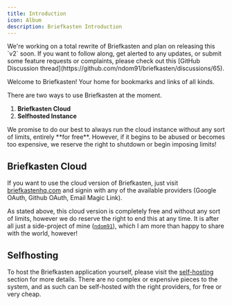 ```yaml
---
title: Introduction
icon: Album
description: Briefkasten Introduction
---
```



<Callout icon="🚀" type="info" title="Briefkasten v2">
  We're working on a total rewrite of Briefkasten and plan on releasing this
  `v2` soon. If you want to follow along, get alerted to any updates, or submit
  some feature requests or complaints, please check out this [GitHub Discussion
  thread](https://github.com/ndom91/briefkasten/discussions/65).
</Callout>

Welcome to Briefkasten! Your home for bookmarks and links of all kinds.

There are two ways to use Briefkasten at the moment.

1. **Briefkasten Cloud**
2. **Selfhosted Instance**

<Callout>
  We promise to do our best to always run the cloud instance without any sort of
  limits, entirely **for free**. However, if it begins to be abused or becomes
  too expensive, we reserve the right to shutdown or begin imposing limits!
</Callout>

## Briefkasten Cloud

If you want to use the cloud version of Briefkasten, just visit [briefkastenhq.com](https://briefkastenhq.com) and signin with any of the available providers (Google OAuth, Github OAuth, Email Magic Link).

As stated above, this cloud version is completely free and without any sort of limits, however we do reserve the right to end this at any time. It is after all just a side-project of mine ([`ndom91`](https://ndo.dev)), which I am more than happy to share with the world, however!

## Selfhosting

To host the Briefkasten application yourself, please visit the [self-hosting](/docs/self-hosting) section for more details. There are no complex or expensive pieces to the system, and as such can be self-hosted with the right providers, for free or very cheap.
